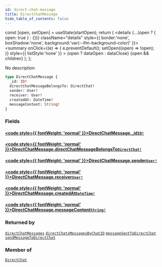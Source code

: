 ```yaml
---
id: direct-chat-message
title: DirectChatMessage
hide_table_of_contents: false
---
```







  const [open, setOpen] = useState(startOpen);
  return (
    <details {...(open ? { open: true } : {})} className="details" style={{ border:'none', boxShadow:'none', background:'var(--ifm-background-color)' }}>
      <summary
        onClick={(e) => {
          e.preventDefault();
          setOpen((open) => !open);
        }}
        style={{ listStyle:'none' }}
      >
      {open ? dataOpen : dataClose}
      </summary>
      {open && children}
    </details>
  );
};




No description


```graphql
type DirectChatMessage {
  _id: ID!
  directChatMessageBelongsTo: DirectChat!
  sender: User!
  receiver: User!
  createdAt: DateTime!
  messageContent: String!
}
```


### Fields

#### [<code style={{ fontWeight: 'normal' }}>DirectChatMessage.<b>_id</b></code>](#)<Bullet />[`ID!`](/schema/scalars/id) <Badge class="secondary" text="non-null"/> <Badge class="secondary" text="scalar"/>
> 
> 

#### [<code style={{ fontWeight: 'normal' }}>DirectChatMessage.<b>directChatMessageBelongsTo</b></code>](#)<Bullet />[`DirectChat!`](/schema/objects/direct-chat) <Badge class="secondary" text="non-null"/> <Badge class="secondary" text="object"/>
> 
> 

#### [<code style={{ fontWeight: 'normal' }}>DirectChatMessage.<b>sender</b></code>](#)<Bullet />[`User!`](/schema/objects/user) <Badge class="secondary" text="non-null"/> <Badge class="secondary" text="object"/>
> 
> 

#### [<code style={{ fontWeight: 'normal' }}>DirectChatMessage.<b>receiver</b></code>](#)<Bullet />[`User!`](/schema/objects/user) <Badge class="secondary" text="non-null"/> <Badge class="secondary" text="object"/>
> 
> 

#### [<code style={{ fontWeight: 'normal' }}>DirectChatMessage.<b>createdAt</b></code>](#)<Bullet />[`DateTime!`](/schema/scalars/date-time) <Badge class="secondary" text="non-null"/> <Badge class="secondary" text="scalar"/>
> 
> 

#### [<code style={{ fontWeight: 'normal' }}>DirectChatMessage.<b>messageContent</b></code>](#)<Bullet />[`String!`](/schema/scalars/string) <Badge class="secondary" text="non-null"/> <Badge class="secondary" text="scalar"/>
> 
> 



### Returned by

[`directChatMessages`](/schema/queries/direct-chat-messages)  <Badge class="secondary" text="query"/><Bullet />[`directChatsMessagesByChatID`](/schema/queries/direct-chats-messages-by-chat-id)  <Badge class="secondary" text="query"/><Bullet />[`messageSentToDirectChat`](/schema/subscriptions/message-sent-to-direct-chat)  <Badge class="secondary" text="subscription"/><Bullet />[`sendMessageToDirectChat`](/schema/mutations/send-message-to-direct-chat)  <Badge class="secondary" text="mutation"/>

### Member of

[`DirectChat`](/schema/objects/direct-chat)  <Badge class="secondary" text="object"/>

